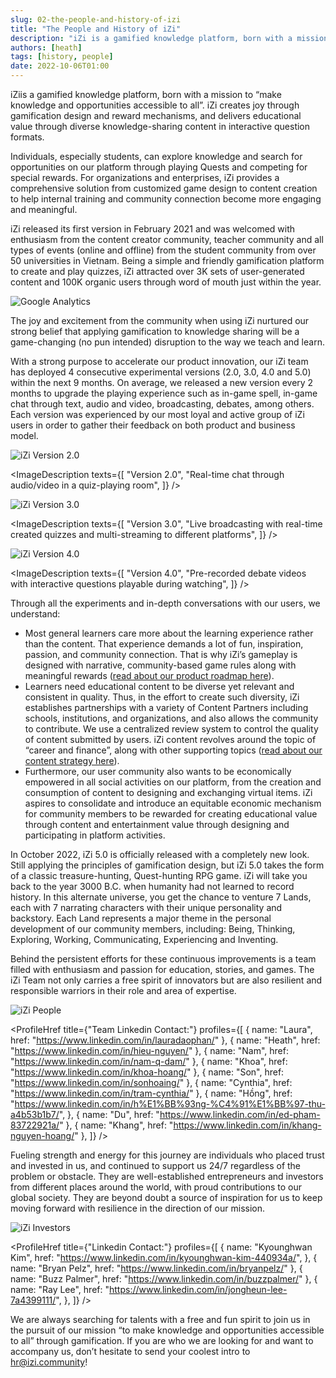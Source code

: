 ```yaml
---
slug: 02-the-people-and-history-of-izi
title: "The People and History of iZi"
description: "iZi is a gamified knowledge platform, born with a mission to “make knowledge and opportunities accessible to all”."
authors: [heath]
tags: [history, people]
date: 2022-10-06T01:00
---
```





iZiis a gamified knowledge platform, born with a mission to “make knowledge and opportunities accessible to all”. iZi creates joy through gamification design and reward mechanisms, and delivers educational value through diverse knowledge-sharing content in interactive question formats.

Individuals, especially students, can explore knowledge and search for opportunities on our platform through playing Quests and competing for special rewards. For organizations and enterprises, iZi provides a comprehensive solution from customized game design to content creation to help internal training and community connection become more engaging and meaningful.

iZi released its first version in February 2021 and was welcomed with enthusiasm from the content creator community, teacher community and all types of events (online and offline) from the student community from over 50 universities in Vietnam. Being a simple and friendly gamification platform to create and play quizzes, iZi attracted over 3K sets of user-generated content and 100K organic users through word of mouth just within the year.

![Google Analytics](./1.jpg)

The joy and excitement from the community when using iZi nurtured our strong belief that applying gamification to knowledge sharing will be a game-changing (no pun intended) disruption to the way we teach and learn.

<EmbeddedYoutube url="https://www.youtube.com/embed/iMIxR40HNwg" />

With a strong purpose to accelerate our product innovation, our iZi team has deployed 4 consecutive experimental versions (2.0, 3.0, 4.0 and 5.0) within the next 9 months. On average, we released a new version every 2 months to upgrade the playing experience such as in-game spell, in-game chat through text, audio and video, broadcasting, debates, among others. Each version was experienced by our most loyal and active group of iZi users in order to gather their feedback on both product and business model.

![iZi Version 2.0](./2.png)

<ImageDescription
  texts={[
    "Version 2.0",
    "Real-time chat through audio/video in a quiz-playing room",
  ]}
/>

![iZi Version 3.0](./3.png)

<ImageDescription
  texts={[
    "Version 3.0",
    "Live broadcasting with real-time created quizzes and multi-streaming to different platforms",
  ]}
/>

![iZi Version 4.0](./4.png)

<ImageDescription
  texts={[
    "Version 4.0",
    "Pre-recorded debate videos with interactive questions playable during watching",
  ]}
/>

Through all the experiments and in-depth conversations with our users, we understand:

- Most general learners care more about the learning experience rather than the content. That experience demands a lot of fun, inspiration, passion, and community connection. That is why iZi’s gameplay is designed with narrative, community-based game rules along with meaningful rewards ([read about our product roadmap here](/blog/04-the-journey-to-find)).
- Learners need educational content to be diverse yet relevant and consistent in quality. Thus, in the effort to create such diversity, iZi establishes partnerships with a variety of Content Partners including schools, institutions, and organizations, and also allows the community to contribute. We use a centralized review system to control the quality of content submitted by users. iZi content revolves around the topic of “career and finance”, along with other supporting topics ([read about our content strategy here](/blog/03-content-strategy-and-governance)).
- Furthermore, our user community also wants to be economically empowered in all social activities on our platform, from the creation and consumption of content to designing and exchanging virtual items. iZi aspires to consolidate and introduce an equitable economic mechanism for community members to be rewarded for creating educational value through content and entertainment value through designing and participating in platform activities.

In October 2022, iZi 5.0 is officially released with a completely new look. Still applying the principles of gamification design, but iZi 5.0 takes the form of a classic treasure-hunting, Quest-hunting RPG game. iZi will take you back to the year 3000 B.C. when humanity had not learned to record history. In this alternate universe, you get the chance to venture 7 Lands, each with 7 narrating characters with their unique personality and backstory. Each Land represents a major theme in the personal development of our community members, including: Being, Thinking, Exploring, Working, Communicating, Experiencing and Inventing.

<EmbeddedYoutube url="https://www.youtube.com/embed/rfXja72xaik" />

Behind the persistent efforts for these continuous improvements is a team filled with enthusiasm and passion for education, stories, and games. The iZi Team not only carries a free spirit of innovators but are also resilient and responsible warriors in their role and area of expertise.

![iZi People](./5.png)

<ProfileHref
  title={"Team Linkedin Contact:"}
  profiles={[
    { name: "Laura", href: "https://www.linkedin.com/in/lauradaophan/" },
    { name: "Heath", href: "https://www.linkedin.com/in/hieu-nguyen/" },
    { name: "Nam", href: "https://www.linkedin.com/in/nam-q-dam/" },
    { name: "Khoa", href: "https://www.linkedin.com/in/khoa-hoang/" },
    { name: "Son", href: "https://www.linkedin.com/in/sonhoaing/" },
    { name: "Cynthia", href: "https://www.linkedin.com/in/tram-cynthia/" },
    {
      name: "Hồng",
      href: "https://www.linkedin.com/in/h%E1%BB%93ng-%C4%91%E1%BB%97-thu-a4b53b1b7/",
    },
    { name: "Du", href: "https://www.linkedin.com/in/ed-pham-83722921a/" },
    { name: "Khang", href: "https://www.linkedin.com/in/khang-nguyen-hoang/" },
  ]}
/>

Fueling strength and energy for this journey are individuals who placed trust and invested in us, and continued to support us 24/7 regardless of the problem or obstacle. They are well-established entrepreneurs and investors from different places around the world, with proud contributions to our global society. They are beyond doubt a source of inspiration for us to keep moving forward with resilience in the direction of our mission.

![iZi Investors](./6.png)

<ProfileHref
  title={"Linkedin Contact:"}
  profiles={[
    {
      name: "Kyounghwan Kim",
      href: "https://www.linkedin.com/in/kyounghwan-kim-440934a/",
    },
    { name: "Bryan Pelz", href: "https://www.linkedin.com/in/bryanpelz/" },
    { name: "Buzz Palmer", href: "https://www.linkedin.com/in/buzzpalmer/" },
    {
      name: "Ray Lee",
      href: "https://www.linkedin.com/in/jongheun-lee-7a4399111/",
    },
  ]}
/>

We are always searching for talents with a free and fun spirit to join us in the pursuit of our mission “to make knowledge and opportunities accessible to all” through gamification. If you are who we are looking for and want to accompany us, don’t hesitate to send your coolest intro to [hr@izi.community](mailto:hr@izi.community)!
